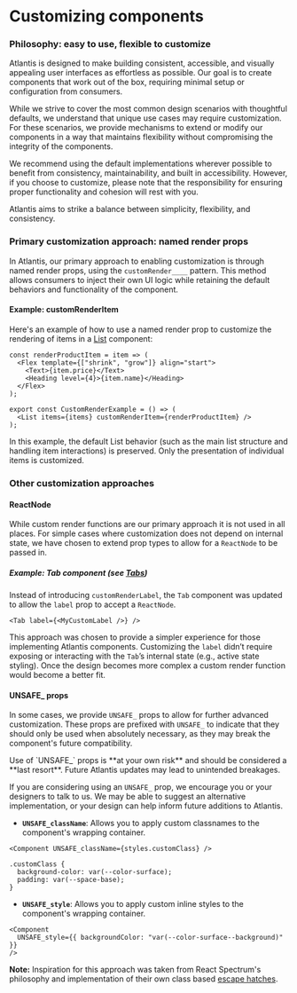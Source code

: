 
<Meta title="Guides/Customizing components" />

# Customizing components

### Philosophy: easy to use, flexible to customize

Atlantis is designed to make building consistent, accessible, and visually
appealing user interfaces as effortless as possible. Our goal is to create
components that work out of the box, requiring minimal setup or configuration
from consumers.

While we strive to cover the most common design scenarios with thoughtful
defaults, we understand that unique use cases may require customization. For
these scenarios, we provide mechanisms to extend or modify our components in a
way that maintains flexibility without compromising the integrity of the
components.

We recommend using the default implementations wherever possible to benefit from
consistency, maintainability, and built in accessibility. However, if you choose
to customize, please note that the responsibility for ensuring proper
functionality and cohesion will rest with you.

Atlantis aims to strike a balance between simplicity, flexibility, and
consistency.

### Primary customization approach: named render props

In Atlantis, our primary approach to enabling customization is through named
render props, using the `customRender____` pattern. This method allows consumers
to inject their own UI logic while retaining the default behaviors and
functionality of the component.

#### Example: customRenderItem

Here's an example of how to use a named render prop to customize the rendering
of items in a [List](..?path=/docs/components-lists-and-tables-list--docs)
component:

```tsx
const renderProductItem = item => (
  <Flex template={["shrink", "grow"]} align="start">
    <Text>{item.price}</Text>
    <Heading level={4}>{item.name}</Heading>
  </Flex>
);

export const CustomRenderExample = () => (
  <List items={items} customRenderItem={renderProductItem} />
);
```

In this example, the default List behavior (such as the main list structure and
handling item interactions) is preserved. Only the presentation of individual
items is customized.

### Other customization approaches

#### ReactNode

While custom render functions are our primary approach it is not used in all
places. For simple cases where customization does not depend on internal state,
we have chosen to extend prop types to allow for a `ReactNode` to be passed in.

##### Example: Tab component (see [Tabs](..?path=/docs/components-navigation-tabs--docs))

Instead of introducing `customRenderLabel`, the `Tab` component was updated to
allow the `label` prop to accept a `ReactNode`.

```tsx
<Tab label={<MyCustomLabel />} />
```

This approach was chosen to provide a simpler experience for those implementing
Atlantis components. Customizing the `label` didn’t require exposing or
interacting with the `Tab`’s internal state (e.g., active state styling). Once
the design becomes more complex a custom render function would become a better
fit.

#### UNSAFE\_ props

In some cases, we provide `UNSAFE_` props to allow for further advanced
customization. These props are prefixed with `UNSAFE_` to indicate that they
should only be used when absolutely necessary, as they may break the component's
future compatibility.

<Banner type="warning">
  <p>
    Use of `UNSAFE_` props is **at your own risk** and should be considered a
    **last resort**. Future Atlantis updates may lead to unintended breakages.
  </p>
</Banner>

If you are considering using an `UNSAFE_` prop, we encourage you or your
designers to talk to us. We may be able to suggest an alternative
implementation, or your design can help inform future additions to Atlantis.

- **`UNSAFE_className`**: Allows you to apply custom classnames to the
  component's wrapping container.

```tsx
<Component UNSAFE_className={styles.customClass} />

.customClass {
  background-color: var(--color-surface);
  padding: var(--space-base);
}
```

- **`UNSAFE_style`**: Allows you to apply custom inline styles to the
  component's wrapping container.

```tsx
<Component
  UNSAFE_style={{ backgroundColor: "var(--color-surface--background)" }}
/>
```

**Note:** Inspiration for this approach was taken from React Spectrum's
philosophy and implementation of their own class based
[escape hatches](https://react-spectrum.adobe.com/react-spectrum/styling.html#escape-hatches).
